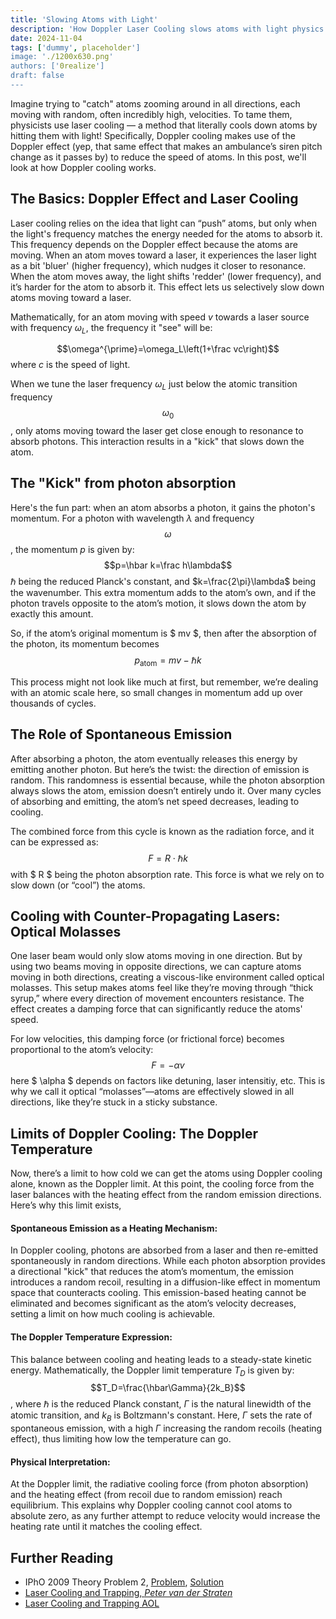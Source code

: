 ```yaml
---
title: 'Slowing Atoms with Light'
description: 'How Doppler Laser Cooling slows atoms with light physics.'
date: 2024-11-04
tags: ['dummy', placeholder']
image: './1200x630.png'
authors: ['0realize']
draft: false
---
```



Imagine trying to "catch" atoms zooming around in all directions, each moving
with random, often incredibly high, velocities. To tame them, physicists use
laser cooling — a method that literally cools down atoms by hitting them with
light! Specifically, Doppler cooling makes use of the Doppler effect (yep, that
same effect that makes an ambulance’s siren pitch change as it passes by) to
reduce the speed of atoms. In this post, we'll look at how Doppler cooling works.

## The Basics: Doppler Effect and Laser Cooling

Laser cooling relies on the idea that light can “push” atoms, but only when the
light's frequency matches the energy needed for the atoms to absorb it. This
frequency depends on the Doppler effect because the atoms are moving. When an
atom moves toward a laser, it experiences the laser light as a bit 'bluer'
(higher frequency), which nudges it closer to resonance. When the atom moves
away, the light shifts 'redder' (lower frequency), and it’s harder for the atom
to absorb it. This effect lets us selectively slow down atoms moving toward a
laser.

Mathematically, for an atom moving with speed $v$ towards a laser source with
frequency $\omega_{L}$, the frequency it "see" will be:

$$\omega^{\prime}=\omega_L\left(1+\frac vc\right)$$ where $c$ is the speed
of light.

When we tune the laser frequency $\omega_{L}$ just below the atomic transition
frequency $$\omega_0$$, only atoms moving toward the laser get close enough to
resonance to absorb photons. This interaction results in a "kick" that slows
down the atom.

## The "Kick" from photon absorption

Here's the fun part: when an atom absorbs a photon, it gains the photon's
momentum. For a photon with wavelength $\lambda$ and frequency $$\omega$$, the
momentum $p$ is given by: 
$$p=\hbar k=\frac h\lambda$$
$\hbar$ being the reduced Planck's constant, and $k=\frac{2\pi}\lambda$ being the wavenumber.
This extra momentum adds to the atom’s own, and if the photon travels opposite
to the atom’s motion, it slows down the atom by exactly this amount.

So, if the atom’s original momentum is $ mv $, then after the absorption of the
photon, its momentum becomes $$p_{\mathrm{atom}}=mv-\hbar k$$

This process might not look like much at first, but remember, we’re dealing with
an atomic scale here, so small changes in momentum add up over thousands of
cycles.

## The Role of Spontaneous Emission

After absorbing a photon, the atom eventually releases this energy by emitting
another photon. But here’s the twist: the direction of emission is random. This
randomness is essential because, while the photon absorption always slows the
atom, emission doesn’t entirely undo it. Over many cycles of absorbing and
emitting, the atom’s net speed decreases, leading to cooling.

The combined force from this cycle is known as the radiation force, and it can
be expressed as: $$F=R\cdot\hbar k$$ with $ R $ being the photon absorption
rate. This force is what we rely on to slow down (or “cool”) the atoms.

## Cooling with Counter-Propagating Lasers: Optical Molasses

One laser beam would only slow atoms moving in one direction. But by using two
beams moving in opposite directions, we can capture atoms moving in both
directions, creating a viscous-like environment called optical molasses. This
setup makes atoms feel like they’re moving through “thick syrup,” where every
direction of movement encounters resistance. The effect creates a damping force
that can significantly reduce the atoms' speed.

For low velocities, this damping force (or frictional force) becomes
proportional to the atom’s velocity: $$F=-\alpha v$$ here $ \alpha $ depends
on factors like detuning, laser intensitiy, etc. This is why we call it optical
“molasses”—atoms are effectively slowed in all directions, like they’re stuck in
a sticky substance.

## Limits of Doppler Cooling: The Doppler Temperature

Now, there’s a limit to how cold we can get the atoms using Doppler cooling
alone, known as the Doppler limit. At this point, the cooling force from the
laser balances with the heating effect from the random emission directions. 
Here’s why this limit exists, 

#### Spontaneous Emission as a Heating Mechanism:

In Doppler cooling, photons are absorbed from a laser and then re-emitted
spontaneously in random directions. While each photon absorption provides a
directional "kick" that reduces the atom’s momentum, the emission introduces a
random recoil, resulting in a diffusion-like effect in momentum space that
counteracts cooling. This emission-based heating cannot be eliminated and
becomes significant as the atom’s velocity decreases, setting a limit on how
much cooling is achievable.

#### The Doppler Temperature Expression:

This balance between cooling and heating leads to a steady-state kinetic energy.
Mathematically, the Doppler limit temperature $T_{D}$ is given by:
$$T_D=\frac{\hbar\Gamma}{2k_B}$$, where $\hbar$ is the reduced Planck constant,
$\Gamma$ is the natural linewidth of the atomic transition, and $k_B$ is
Boltzmann's constant. Here, $\Gamma$ sets the rate of spontaneous emission, with
a high $\Gamma$ increasing the random recoils (heating effect), thus limiting
how low the temperature can go.

#### Physical Interpretation: 

At the Doppler limit, the radiative cooling force (from photon absorption) and
the heating effect (from recoil due to random emission) reach equilibrium. This
explains why Doppler cooling cannot cool atoms to absolute zero, as any further
attempt to reduce velocity would increase the heating rate until it matches the
cooling effect​. ​

## Further Reading
- IPhO 2009 Theory Problem 2, [Problem](https://ipho.olimpicos.net/pdf/IPhO_2009_Q2.pdf), [Solution](https://ipho.olimpicos.net/pdf/IPhO_2009_S2.pdf)
- [Laser Cooling and Trapping, _Peter van der Straten_](/files/laser_cooling_and_trapping.pdf)
- [Laser Cooling and Trapping AOL](/files/Laser_Cooling_2004.pdf)
